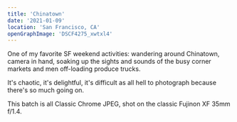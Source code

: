 ```yaml
---
title: 'Chinatown'
date: '2021-01-09'
location: 'San Francisco, CA'
openGraphImage: 'DSCF4275_xwtxl4'
---
```


<InteractiveImage image_id="DSCF4275_xwtxl4" />

One of my favorite SF weekend activities: wandering around Chinatown, camera in hand, soaking up the sights and sounds of the busy corner markets and men 
off-loading produce trucks.

It's chaotic, it's delightful, it's difficult as all hell to photograph because there's so much going on.

<InteractiveImage image_id="DSCF4241_thn9dr" />

This batch is all Classic Chrome JPEG, shot on the classic Fujinon XF 35mm f/1.4.

<InteractiveImage image_id="DSCF4266_zvqzdh" />
<BelowTheFold>
  <InteractiveImage image_id="DSCF4313_gwe5fy" />
  <InteractiveImage image_id="DSCF4324_ykcejw" />
  <InteractiveImage image_id="DSCF4341_gdjd65" />
  <InteractiveImage image_id="DSCF4358_wwmizk" />
  <InteractiveImage image_id="DSCF4360_ifustq" />
  <InteractiveImage image_id="DSCF4365_4_pgdgjj" />
  <InteractiveImage image_id="DSCF4369_2_uo7wjx" />
  <InteractiveImage image_id="DSCF4374_xx2iok" />
  <InteractiveImage image_id="DSCF4415_iuxvj4" />
  <InteractiveImage image_id="DSCF4435_btxrg4" />
  <InteractiveImage image_id="DSCF4442_k8itiu" />
  <InteractiveImage image_id="DSCF4445_t7xdbp" />
  <InteractiveImage image_id="DSCF4454_unm1gk" />
</BelowTheFold>
